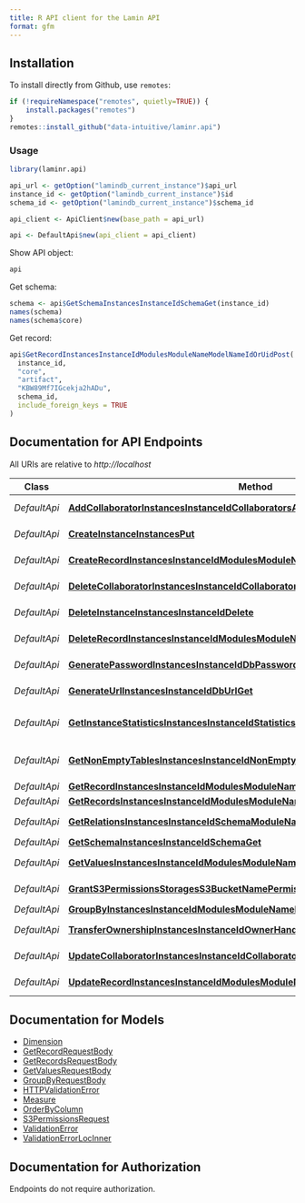 ```yaml
---
title: R API client for the Lamin API
format: gfm
---
```


## Installation

To install directly from Github, use `remotes`:
```R
if (!requireNamespace("remotes", quietly=TRUE)) {
    install.packages("remotes")
}
remotes::install_github("data-intuitive/laminr.api")
```

### Usage

```r
library(laminr.api)

api_url <- getOption("lamindb_current_instance")$api_url
instance_id <- getOption("lamindb_current_instance")$id
schema_id <- getOption("lamindb_current_instance")$schema_id

api_client <- ApiClient$new(base_path = api_url)

api <- DefaultApi$new(api_client = api_client)
```

Show API object:

```r
api
```

Get schema:

```r
schema <- api$GetSchemaInstancesInstanceIdSchemaGet(instance_id)
names(schema)
names(schema$core)
```

Get record:

```r
api$GetRecordInstancesInstanceIdModulesModuleNameModelNameIdOrUidPost(
  instance_id,
  "core",
  "artifact",
  "KBW89Mf7IGcekja2hADu",
  schema_id,
  include_foreign_keys = TRUE
)
```

## Documentation for API Endpoints

All URIs are relative to *http://localhost*

Class | Method | HTTP request | Description
------------ | ------------- | ------------- | -------------
*DefaultApi* | [**AddCollaboratorInstancesInstanceIdCollaboratorsAccountIdPut**](docs/DefaultApi.md#AddCollaboratorInstancesInstanceIdCollaboratorsAccountIdPut) | **PUT** /instances/{instance_id}/collaborators/{account_id} | Add Collaborator
*DefaultApi* | [**CreateInstanceInstancesPut**](docs/DefaultApi.md#CreateInstanceInstancesPut) | **PUT** /instances | Create Instance
*DefaultApi* | [**CreateRecordInstancesInstanceIdModulesModuleNameModelNamePut**](docs/DefaultApi.md#CreateRecordInstancesInstanceIdModulesModuleNameModelNamePut) | **PUT** /instances/{instance_id}/modules/{module_name}/{model_name} | Create Record
*DefaultApi* | [**DeleteCollaboratorInstancesInstanceIdCollaboratorsAccountIdDelete**](docs/DefaultApi.md#DeleteCollaboratorInstancesInstanceIdCollaboratorsAccountIdDelete) | **DELETE** /instances/{instance_id}/collaborators/{account_id} | Delete Collaborator
*DefaultApi* | [**DeleteInstanceInstancesInstanceIdDelete**](docs/DefaultApi.md#DeleteInstanceInstancesInstanceIdDelete) | **DELETE** /instances/{instance_id} | Delete Instance
*DefaultApi* | [**DeleteRecordInstancesInstanceIdModulesModuleNameModelNameUidDelete**](docs/DefaultApi.md#DeleteRecordInstancesInstanceIdModulesModuleNameModelNameUidDelete) | **DELETE** /instances/{instance_id}/modules/{module_name}/{model_name}/{uid} | Delete Record
*DefaultApi* | [**GeneratePasswordInstancesInstanceIdDbPasswordGet**](docs/DefaultApi.md#GeneratePasswordInstancesInstanceIdDbPasswordGet) | **GET** /instances/{instance_id}/db/password | Generate Password
*DefaultApi* | [**GenerateUrlInstancesInstanceIdDbUrlGet**](docs/DefaultApi.md#GenerateUrlInstancesInstanceIdDbUrlGet) | **GET** /instances/{instance_id}/db/url | Generate Url
*DefaultApi* | [**GetInstanceStatisticsInstancesInstanceIdStatisticsGet**](docs/DefaultApi.md#GetInstanceStatisticsInstancesInstanceIdStatisticsGet) | **GET** /instances/{instance_id}/statistics | Get Instance Statistics
*DefaultApi* | [**GetNonEmptyTablesInstancesInstanceIdNonEmptyTablesGet**](docs/DefaultApi.md#GetNonEmptyTablesInstancesInstanceIdNonEmptyTablesGet) | **GET** /instances/{instance_id}/non_empty_tables | Get Non Empty Tables
*DefaultApi* | [**GetRecordInstancesInstanceIdModulesModuleNameModelNameIdOrUidPost**](docs/DefaultApi.md#GetRecordInstancesInstanceIdModulesModuleNameModelNameIdOrUidPost) | **POST** /instances/{instance_id}/modules/{module_name}/{model_name}/{id_or_uid} | Get Record
*DefaultApi* | [**GetRecordsInstancesInstanceIdModulesModuleNameModelNamePost**](docs/DefaultApi.md#GetRecordsInstancesInstanceIdModulesModuleNameModelNamePost) | **POST** /instances/{instance_id}/modules/{module_name}/{model_name} | Get Records
*DefaultApi* | [**GetRelationsInstancesInstanceIdSchemaModuleNameModelNameGet**](docs/DefaultApi.md#GetRelationsInstancesInstanceIdSchemaModuleNameModelNameGet) | **GET** /instances/{instance_id}/schema/{module_name}/{model_name} | Get Relations
*DefaultApi* | [**GetSchemaInstancesInstanceIdSchemaGet**](docs/DefaultApi.md#GetSchemaInstancesInstanceIdSchemaGet) | **GET** /instances/{instance_id}/schema | Get Schema
*DefaultApi* | [**GetValuesInstancesInstanceIdModulesModuleNameModelNameFieldsFieldPathPost**](docs/DefaultApi.md#GetValuesInstancesInstanceIdModulesModuleNameModelNameFieldsFieldPathPost) | **POST** /instances/{instance_id}/modules/{module_name}/{model_name}/fields/{field_path} | Get Values
*DefaultApi* | [**GrantS3PermissionsStoragesS3BucketNamePermissionsPut**](docs/DefaultApi.md#GrantS3PermissionsStoragesS3BucketNamePermissionsPut) | **PUT** /storages/s3/{bucket_name}/permissions | Grant S3 Permissions
*DefaultApi* | [**GroupByInstancesInstanceIdModulesModuleNameModelNameGroupByPost**](docs/DefaultApi.md#GroupByInstancesInstanceIdModulesModuleNameModelNameGroupByPost) | **POST** /instances/{instance_id}/modules/{module_name}/{model_name}/group-by | Group By
*DefaultApi* | [**TransferOwnershipInstancesInstanceIdOwnerHandlePatch**](docs/DefaultApi.md#TransferOwnershipInstancesInstanceIdOwnerHandlePatch) | **PATCH** /instances/{instance_id}/owner/{handle} | Transfer Ownership
*DefaultApi* | [**UpdateCollaboratorInstancesInstanceIdCollaboratorsAccountIdPatch**](docs/DefaultApi.md#UpdateCollaboratorInstancesInstanceIdCollaboratorsAccountIdPatch) | **PATCH** /instances/{instance_id}/collaborators/{account_id} | Update Collaborator
*DefaultApi* | [**UpdateRecordInstancesInstanceIdModulesModuleNameModelNameUidPatch**](docs/DefaultApi.md#UpdateRecordInstancesInstanceIdModulesModuleNameModelNameUidPatch) | **PATCH** /instances/{instance_id}/modules/{module_name}/{model_name}/{uid} | Update Record


## Documentation for Models

 - [Dimension](docs/Dimension.md)
 - [GetRecordRequestBody](docs/GetRecordRequestBody.md)
 - [GetRecordsRequestBody](docs/GetRecordsRequestBody.md)
 - [GetValuesRequestBody](docs/GetValuesRequestBody.md)
 - [GroupByRequestBody](docs/GroupByRequestBody.md)
 - [HTTPValidationError](docs/HTTPValidationError.md)
 - [Measure](docs/Measure.md)
 - [OrderByColumn](docs/OrderByColumn.md)
 - [S3PermissionsRequest](docs/S3PermissionsRequest.md)
 - [ValidationError](docs/ValidationError.md)
 - [ValidationErrorLocInner](docs/ValidationErrorLocInner.md)


## Documentation for Authorization

Endpoints do not require authorization.
